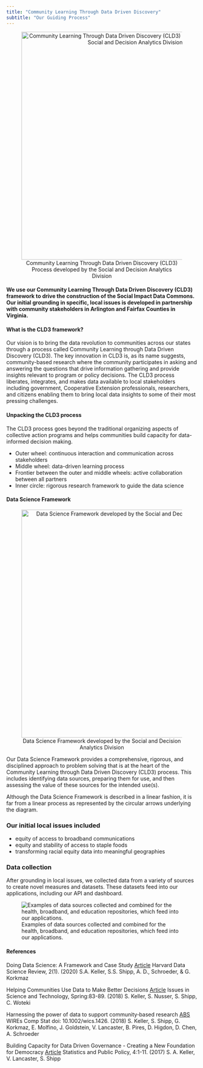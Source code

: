 ```yaml
---
title: "Community Learning Through Data Driven Discovery"
subtitle: "Our Guiding Process"
---
```


<style type="text/css">
  h1.title {
    text-align: center;
    margin-bottom: -3px;
  }
  h3.subtitle {
    text-align: center;
  }
</style>

<center>![Community Learning Through Data Driven Discovery (CLD3) Process developed by the Social and Decision Analytics Division](img/process-cld3.png){width="600px"} </center>

#### We use our **Community Learning Through Data Driven Discovery (CLD3)** framework to drive the construction of the Social Impact Data Commons. Our initial grounding in **specific, local issues** is developed in partnership with community stakeholders in Arlington and Fairfax Counties in Virginia.

#### What is the CLD3 framework?

Our vision is to bring the data revolution to communities across our states through a process called Community Learning through Data Driven Discovery (CLD3). The key innovation in CLD3 is, as its name suggests, community-based research where the community participates in asking and answering the questions that drive information gathering and provide insights relevant to program or policy decisions. The CLD3 process liberates, integrates, and makes data available to local stakeholders including government, Cooperative Extension professionals, researchers, and citizens enabling them to bring local data insights to some of their most pressing challenges.

#### Unpacking the CLD3 process

The CLD3 process goes beyond the traditional organizing aspects of collective action programs and helps communities build capacity for data-informed decision making.
 

- Outer wheel: continuous interaction and communication across stakeholders
- Middle wheel: data-driven learning process
- Frontier between the outer and middle wheels: active collaboration between all partners
- Inner circle: rigorous research framework to guide the data science

#### Data Science Framework

<center>![Data Science Framework developed by the Social and Decision Analytics Division](img/process-ds.png){width="600px"} </center>

Our Data Science Framework provides a comprehensive, rigorous, and disciplined approach to problem solving that is at the heart of the Community Learning through Data Driven Discovery (CLD3) process. This includes identifying data sources, preparing them for use, and then assessing the value of these sources for the intended use(s).

Although the Data Science Framework is described in a linear fashion, it is far from a linear process as represented by the circular arrows underlying the diagram.

### Our initial local issues included

* equity of access to broadband communications
* equity and stability of access to staple foods
* transforming racial equity data into meaningful geographies

### Data collection

After grounding in local issues, we collected data from a variety of sources to create novel measures and datasets. These datasets feed into our applications, including our API and dashboard.

![Examples of data sources collected and combined for the health, broadband, and education repositories, which feed into our applications.](img/process-datacollection.png)

<!---
Local questions driving dataset creation
Arlington and Fairfax counties. 

Links to CLD3 article.

A Data Commons allows multiple audiences to explore issues relevant to their communities.

 (in geographies they want, measuring what they want).




CLD3? Data Science framework?

### Key features

* Data sources, collected and created
* Maps reflecting multiple geographies
* Composite metrics
* Navigation and capability to statistically explore the data
* Data download via web or API 
* Metadata

--->


#### References 

Doing Data Science: A Framework and Case Study [Article](https://hdsr.mitpress.mit.edu/pub/hnptx6lq/release/10)
Harvard Data Science Review, 2(1). (2020) S.A. Keller, S.S. Shipp, A. D., Schroeder, & G. Korkmaz
 

Helping Communities Use Data to Make Better Decisions [Article](https://issues.org/helping-communities-use-data-to-make-better-decisions/)
Issues in Science and Technology, Spring:83-89. (2018) S. Keller, S. Nusser, S. Shipp, C. Woteki
 

Harnessing the power of data to support community‐based research [ABS](https://onlinelibrary.wiley.com/doi/full/10.1002/wics.1426)
WIREs Comp Stat doi: 10.1002/wics.1426. (2018) S. Keller, S. Shipp, G. Korkmaz, E. Molfino, J. Goldstein, V. Lancaster, B. Pires, D. Higdon, D. Chen, A. Schroeder
 

Building Capacity for Data Driven Governance - Creating a New Foundation for Democracy [Article](https://amstat.tandfonline.com/doi/abs/10.1080/2330443X.2017.1374897#.XIlm0xNKhR5)
Statistics and Public Policy, 4:1-11. (2017) S. A. Keller, V. Lancaster, S. Shipp


